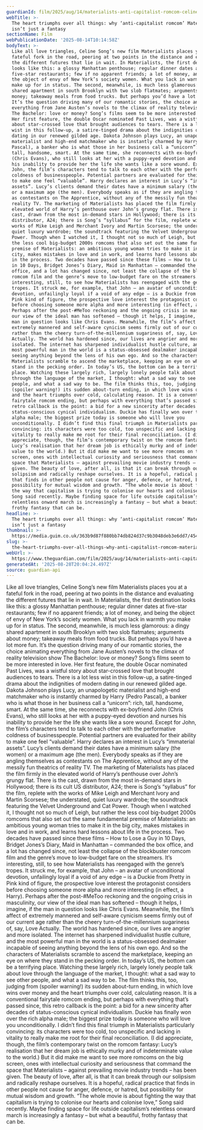 ```yaml
---
guardianId: film/2025/aug/14/materialists-anti-capitalist-romcom-celine-song
webTitle: >-
  The heart triumphs over all things: why ‘anti-capitalist romcom’ Materialists
  isn’t just a fantasy
sectionName: Film
webPublicationDate: '2025-08-14T10:14:58Z'
bodyText: >-
  Like all love triangles, Celine Song’s new film Materialists places you at a
  fateful fork in the road, peering at two points in the distance and evaluating
  the different futures that lie in wait. In Materialists, the first destination
  looks like this: a glossy Manhattan penthouse; regular dinner dates at
  five-star restaurants; few if no apparent friends; a lot of money, and being
  the object of envy of New York’s society women. What you lack in warmth you
  make up for in status. The second, meanwhile, is much less glamorous: a dingy
  shared apartment in south Brooklyn with two slob flatmates; arguments about
  money; takeaway meals from food trucks. But perhaps you’d have a lot more fun.
  It’s the question driving many of our romantic stories, the choice animating
  everything from Jane Austen’s novels to the climax of reality television show
  The Bachelor: love or money? Song’s films seem to be more interested in love.
  Her first feature, the double Oscar nominated Past Lives, was a wistful story
  about star-crossed love that brought audiences to tears. There is a lot less
  wist in this follow-up, a satire-tinged drama about the indignities of modern
  dating in our renewed gilded age. Dakota Johnson plays Lucy, an unapologetic
  materialist and high-end matchmaker who is instantly charmed by Harry (Pedro
  Pascal), a banker who is what those in her business call a “unicorn”: rich,
  tall, handsome, smart. At the same time, she reconnects with ex-boyfriend John
  (Chris Evans), who still looks at her with a puppy-eyed devotion and nurses
  his inability to provide her the life she wants like a sore wound. Except for
  John, the film’s characters tend to talk to each other with the performative
  coldness of businesspeople. Potential partners are evaluated for their ability
  to make one feel “valuable”. Harry declares an interest in Lucy’s “immaterial
  assets”. Lucy’s clients demand their dates have a minimum salary (the women)
  or a maximum age (the men). Everybody speaks as if they are angling themselves
  as contestants on The Apprentice, without any of the messily fun theatrics of
  reality TV. The marketing of Materialists has placed the film firmly in the
  elevated world of Harry’s penthouse over John’s grungy flat. There is the
  cast, drawn from the most in-demand stars in Hollywood; there is its cult US
  distributor, A24; there is Song’s “syllabus” for the film, replete with the
  works of Mike Leigh and Merchant Ivory and Martin Scorsese; the understated,
  quiet luxury wardrobe; the soundtrack featuring the Velvet Underground and Cat
  Power. Though when I watched it, I thought not so much of Leigh, but rather
  the less cool big-budget 2000s romcoms that also set out the same fundamental
  premise of Materialists: an ambitious young woman tries to make it in the big
  city, makes mistakes in love and in work, and learns hard lessons about life
  in the process. Two decades have passed since these films – How to Lose a Guy
  in 10 Days, Bridget Jones’s Diary, Maid in Manhattan – commanded the box
  office, and a lot has changed since, not least the collapse of the blockbuster
  romcom film and the genre’s move to low-budget fare on the streamers. It’s
  interesting, still, to see how Materialists has reengaged with the genre’s
  tropes. It struck me, for example, that John – an avatar of unconditional
  devotion, unfailingly loyal if a void of any edge – is a Duckie from Pretty in
  Pink kind of figure, the prospective love interest the protagonist considers
  before choosing someone more alpha and more interesting (in effect, a Harry).
  Perhaps after the post-#MeToo reckoning and the ongoing crisis in masculinity,
  our view of the ideal man has softened – though it helps, I imagine, if the
  man in question looks like Chris Evans. Meanwhile, the film’s affect of
  extremely mannered and self-aware cynicism seems firmly out of our current age
  rather than the cheery turn-of-the-millennium sugariness of, say, Love
  Actually. The world has hardened since, our lives are angrier and more
  isolated. The internet has sharpened individualist hustle culture, and the
  most powerful man in the world is a status-obsessed dealmaker incapable of
  seeing anything beyond the lens of his own ego. And so the characters of
  Materialists scramble to ascend the marketplace, keeping an eye on where they
  stand in the pecking order. In today’s US, the bottom can be a terrifying
  place. Watching these largely rich, largely lonely people talk about love
  through the language of the market, I thought: what a sad way to see other
  people, and what a sad way to be. The film thinks this, too, judging from
  (spoiler warning!) its sudden about-turn ending, in which love wins over money
  and the heart triumphs over cold, calculating reason. It is a conventional
  fairytale romcom ending, but perhaps with everything that’s passed since, this
  retro callback is the point: a bid for a new sincerity after decades of
  status-conscious cynical individualism. Duckie has finally won over the rich
  alpha male; the biggest prize today is someone who will love you
  unconditionally. I didn’t find this final triumph in Materialists particularly
  convincing: its characters were too cold, too unspecific and lacking in
  vitality to really make me root for their final reconciliation. (I did
  appreciate, though, the film’s contemporary twist on the romcom fantasy:
  Lucy’s realisation that her dream job is ethically murky and of indeterminate
  value to the world.) But it did make me want to see more romcoms on the big
  screen, ones with intellectual curiosity and seriousness that command the
  space that Materialists – against prevailing movie industry trends – has been
  given. The beauty of love, after all, is that it can break through our
  solipsism and radically reshape ourselves. It is a hopeful, radical practice
  that finds in other people not cause for anger, defence, or hatred, but
  possibility for mutual wisdom and growth. “The whole movie is about fighting
  the way that capitalism is trying to colonise our hearts and colonise love,”
  Song said recently. Maybe finding space for life outside capitalism’s
  relentless onward march is increasingly a fantasy – but what a beautiful,
  frothy fantasy that can be.
headline: >-
  The heart triumphs over all things: why ‘anti-capitalist romcom’ Materialists
  isn’t just a fantasy
thumbnail: >-
  https://media.guim.co.uk/363b9d87f880bb74db824d37c9b3048deb3e6dd7/454_0_5000_4000/500.jpg
slug: >-
  the-heart-triumphs-over-all-things-why-anti-capitalist-romcom-materialists-isnt-just-a-fantasy
webUrl: >-
  https://www.theguardian.com/film/2025/aug/14/materialists-anti-capitalist-romcom-celine-song
generatedAt: '2025-08-28T20:04:24.497Z'
source: guardian-api
---
```

Like all love triangles, Celine Song’s new film Materialists places you at a fateful fork in the road, peering at two points in the distance and evaluating the different futures that lie in wait. In Materialists, the first destination looks like this: a glossy Manhattan penthouse; regular dinner dates at five-star restaurants; few if no apparent friends; a lot of money, and being the object of envy of New York’s society women. What you lack in warmth you make up for in status. The second, meanwhile, is much less glamorous: a dingy shared apartment in south Brooklyn with two slob flatmates; arguments about money; takeaway meals from food trucks. But perhaps you’d have a lot more fun. It’s the question driving many of our romantic stories, the choice animating everything from Jane Austen’s novels to the climax of reality television show The Bachelor: love or money? Song’s films seem to be more interested in love. Her first feature, the double Oscar nominated Past Lives, was a wistful story about star-crossed love that brought audiences to tears. There is a lot less wist in this follow-up, a satire-tinged drama about the indignities of modern dating in our renewed gilded age. Dakota Johnson plays Lucy, an unapologetic materialist and high-end matchmaker who is instantly charmed by Harry (Pedro Pascal), a banker who is what those in her business call a “unicorn”: rich, tall, handsome, smart. At the same time, she reconnects with ex-boyfriend John (Chris Evans), who still looks at her with a puppy-eyed devotion and nurses his inability to provide her the life she wants like a sore wound. Except for John, the film’s characters tend to talk to each other with the performative coldness of businesspeople. Potential partners are evaluated for their ability to make one feel “valuable”. Harry declares an interest in Lucy’s “immaterial assets”. Lucy’s clients demand their dates have a minimum salary (the women) or a maximum age (the men). Everybody speaks as if they are angling themselves as contestants on The Apprentice, without any of the messily fun theatrics of reality TV. The marketing of Materialists has placed the film firmly in the elevated world of Harry’s penthouse over John’s grungy flat. There is the cast, drawn from the most in-demand stars in Hollywood; there is its cult US distributor, A24; there is Song’s “syllabus” for the film, replete with the works of Mike Leigh and Merchant Ivory and Martin Scorsese; the understated, quiet luxury wardrobe; the soundtrack featuring the Velvet Underground and Cat Power. Though when I watched it, I thought not so much of Leigh, but rather the less cool big-budget 2000s romcoms that also set out the same fundamental premise of Materialists: an ambitious young woman tries to make it in the big city, makes mistakes in love and in work, and learns hard lessons about life in the process. Two decades have passed since these films – How to Lose a Guy in 10 Days, Bridget Jones’s Diary, Maid in Manhattan – commanded the box office, and a lot has changed since, not least the collapse of the blockbuster romcom film and the genre’s move to low-budget fare on the streamers. It’s interesting, still, to see how Materialists has reengaged with the genre’s tropes. It struck me, for example, that John – an avatar of unconditional devotion, unfailingly loyal if a void of any edge – is a Duckie from Pretty in Pink kind of figure, the prospective love interest the protagonist considers before choosing someone more alpha and more interesting (in effect, a Harry). Perhaps after the post-#MeToo reckoning and the ongoing crisis in masculinity, our view of the ideal man has softened – though it helps, I imagine, if the man in question looks like Chris Evans. Meanwhile, the film’s affect of extremely mannered and self-aware cynicism seems firmly out of our current age rather than the cheery turn-of-the-millennium sugariness of, say, Love Actually. The world has hardened since, our lives are angrier and more isolated. The internet has sharpened individualist hustle culture, and the most powerful man in the world is a status-obsessed dealmaker incapable of seeing anything beyond the lens of his own ego. And so the characters of Materialists scramble to ascend the marketplace, keeping an eye on where they stand in the pecking order. In today’s US, the bottom can be a terrifying place. Watching these largely rich, largely lonely people talk about love through the language of the market, I thought: what a sad way to see other people, and what a sad way to be. The film thinks this, too, judging from (spoiler warning!) its sudden about-turn ending, in which love wins over money and the heart triumphs over cold, calculating reason. It is a conventional fairytale romcom ending, but perhaps with everything that’s passed since, this retro callback is the point: a bid for a new sincerity after decades of status-conscious cynical individualism. Duckie has finally won over the rich alpha male; the biggest prize today is someone who will love you unconditionally. I didn’t find this final triumph in Materialists particularly convincing: its characters were too cold, too unspecific and lacking in vitality to really make me root for their final reconciliation. (I did appreciate, though, the film’s contemporary twist on the romcom fantasy: Lucy’s realisation that her dream job is ethically murky and of indeterminate value to the world.) But it did make me want to see more romcoms on the big screen, ones with intellectual curiosity and seriousness that command the space that Materialists – against prevailing movie industry trends – has been given. The beauty of love, after all, is that it can break through our solipsism and radically reshape ourselves. It is a hopeful, radical practice that finds in other people not cause for anger, defence, or hatred, but possibility for mutual wisdom and growth. “The whole movie is about fighting the way that capitalism is trying to colonise our hearts and colonise love,” Song said recently. Maybe finding space for life outside capitalism’s relentless onward march is increasingly a fantasy – but what a beautiful, frothy fantasy that can be.
